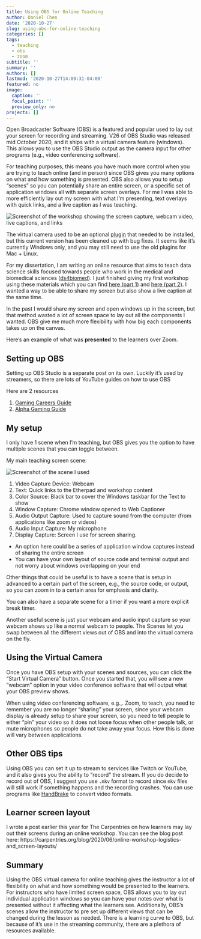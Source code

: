 ```yaml
---
title: Using OBS for Online Teaching
author: Daniel Chen
date: '2020-10-27'
slug: using-obs-for-online-teaching
categories: []
tags:
  - teaching
  - obs
  - zoom
subtitle: ''
summary: ''
authors: []
lastmod: '2020-10-27T14:00:31-04:00'
featured: no
image:
  caption: ''
  focal_point: ''
  preview_only: no
projects: []
---
```


Open Broadcaster Software (OBS) is a featured and popular used to lay out your screen for recording and streaming.
V26 of OBS Studio was released mid October 2020,
and it ships with a virtual camera feature (windows).
This allows you to use the OBS Studio output as the camera input for other programs (e.g., video conferencing software).

<!-- more -->

For teaching purposes, this means you have much more control when you are trying to teach
online (and in person) since OBS gives you many options on what and how something is presented.
OBS also allows you to setup "scenes" so you can potentially share an entire screen,
or a specific set of application windows all with separate screen overlays.
For me I was able to more efficiently lay out my screen with what I'm presenting,
text overlays with quick links, and a live caption as I was teaching.

![](ds4biomed-workshop-screenshot.PNG "Screenshot of the workshop showing the screen capture, webcam video, live captions, and links")

The virtual camera used to be an optional
[plugin](https://obsproject.com/forum/resources/obs-virtualcam.949/)
that needed to be installed,
but this current version has been cleaned up with bug fixes.
It seems like it's currently Windows only,
and you may still need to use the old plugins for Mac + Linux.


For my dissertation,
I am writing an online resource that aims to teach
data science skills focused towards people who work in the medical and biomedical sciences ([ds4biomed](https://ds4biomed.tech/)).
I just finished giving my first workshop using these materials which you can find
[here (part 1)](https://www.youtube.com/watch?v=nQ4lbmKD1no)
and
[here (part 2)](https://www.youtube.com/watch?v=2eCSmIQN2hU).
I wanted a way to be able to share my screen but also show a live caption at the same time.

In the past I would share my screen and open windows up in the screen,
but that method wasted a lot of screen space to lay out all the components I wanted.
OBS give me much more flexibility with how big each components takes up on the canvas.

Here's an example of what was **presented** to the learners over Zoom.

## Setting up OBS

Setting up OBS Studio is a separate post on its own.
Luckily it's used by streamers,
so there are lots of YouTube guides on how to use OBS

Here are 2 resources

1. [Gaming Careers Guide](https://www.youtube.com/watch?v=Zt_HVScA3Js)
2. [Alpha Gaming Guide](https://www.youtube.com/watch?v=EuSUPpoi0Vs)

## My setup

I only have 1 scene when I'm teaching, but OBS gives you the option to have multiple scenes that you can toggle between.

My main teaching screen scene:

![](obs-scenes.PNG "Screenshot of the scene I used")

1. Video Capture Device: Webcam
2. Text: Quick links to the Etherpad and workshop content
3. Color Source: Black bar to cover the Windows taskbar for the Text to show
4. Window Capture: Chrome window opened to Web Captioner
5. Audio Output Capture: Used to capture sound from the computer (from applications like zoom or videos)
6. Audio Input Capture: My microphone
7. Display Capture: Screen I use for screen sharing.
  - An option here could be a series of application window captures instead of sharing the entire screen
  - You can have your own layout of source code and terminal output and not worry about windows overlapping on your end

Other things that could be useful is to have a scene that is setup in advanced to a certain part of the screen,
e.g., the source code, or output,
so you can zoom in to a certain area for emphasis and clarity.

You can also have a separate scene for a timer if you want a more explicit break timer.

Another useful scene is just your webcam and audio input capture so your webcam shows up like a normal webcam to people.
The Scenes let you swap between all the different views out of OBS and into the virtual camera on the fly.

## Using the Virtual Camera

Once you have OBS setup with your scenes and sources,
you can click the "Start Virtual Camera" button.
Once you started that, you will see a new "webcam" option in your video conference software that will output what your OBS preview shows.

When using video conferencing software, e.g.,. Zoom, to teach,
you need to remember you are no longer "sharing" your screen,
since your webcam display is already setup to share your screen,
so you need to tell people to either "pin" your video so it does not loose focus when other people talk,
or mute microphones so people do not take away your focus.
How this is done will vary between applications.

## Other OBS tips

Using OBS you can set it up to stream to services like Twitch or YouTube,
and it also gives you the ability to "record" the stream.
If you do decide to record out of OBS,
I suggest you use `.mkv` format to record since `mkv` files will still work if something happens and the recording crashes.
You can use programs like [HandBrake](https://handbrake.fr/)
to convert video formats.

## Learner screen layout

I wrote a post earlier this year for The Carpentries on how learners
may lay out their screens during an online workshop.
You can see the blog post here: 
https://carpentries.org/blog/2020/06/online-workshop-logistics-and_screen-layouts/

## Summary

Using the OBS virtual camera for online teaching gives the instructor a lot of flexibility on what and how something would be presented to the learners.
For instructors who have limited screen space,
OBS allows you to lay out individual application windows so you can have your notes over what is presented without it affecting what the learners see.
Additionally, OBS's scenes allow the instructor to pre set up different views that can be changed during the lesson as needed.
There is a learning curve to OBS, but because of it's use in the streaming community,
there are a plethora of resources available.
